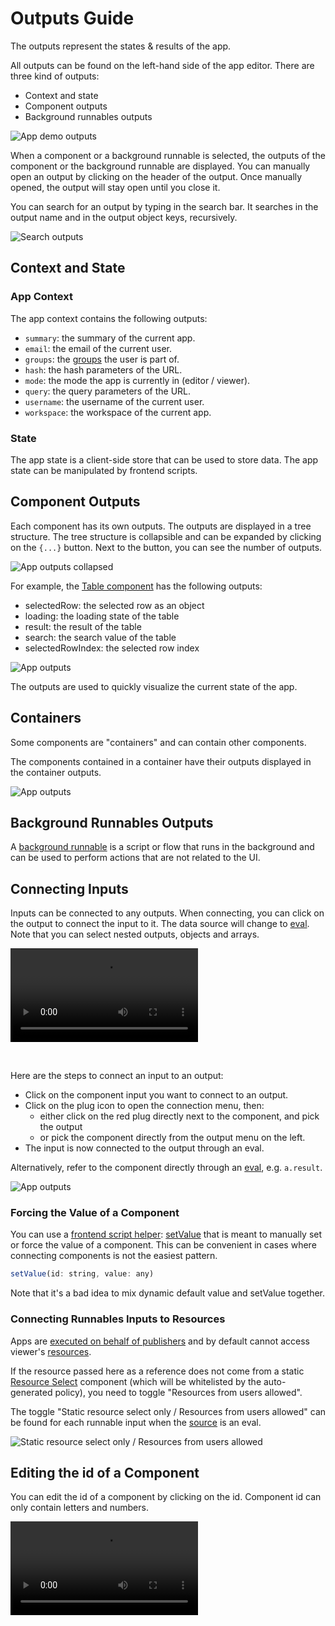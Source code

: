 
# Outputs Guide

The outputs represent the states & results of the app.

All outputs can be found on the left-hand side of the app editor. There are three kind of outputs:

- Context and state
- Component outputs
- Background runnables outputs

![App demo outputs](../assets/apps/2_app_outputs/app-demo-outputs.png.webp)

When a component or a background runnable is selected, the outputs of the component or the background runnable are displayed.
You can manually open an output by clicking on the header of the output. Once manually opened, the output will stay open until you close it.

You can search for an output by typing in the search bar. It searches in the output name and in the output object keys, recursively.

![Search outputs](../assets/apps/2_app_outputs/search_output.png 'Search outputs')

## Context and State

### App Context

The app context contains the following outputs:

- `summary`: the summary of the current app.
- `email`: the email of the current user.
- `groups`: the [groups](../core_concepts/8_groups_and_folders/index.mdx) the user is part of.
- `hash`: the hash parameters of the URL.
- `mode`: the mode the app is currently in (editor / viewer).
- `query`: the query parameters of the URL.
- `username`: the username of the current user.
- `workspace`: the workspace of the current app.

### State

The app state is a client-side store that can be used to store data. The app state can be manipulated by frontend scripts.

## Component Outputs

Each component has its own outputs. The outputs are displayed in a tree structure. The tree structure is collapsible and can be expanded by clicking on the `{...}` button. Next to the button, you can see the number of outputs.

![App outputs collapsed](../assets/apps/2_app_outputs/app-output-collapsed.png 'App outputs collapsed')

For example, the [Table component](./4_app_configuration_settings/table.mdx) has the following outputs:

- selectedRow: the selected row as an object
- loading: the loading state of the table
- result: the result of the table
- search: the search value of the table
- selectedRowIndex: the selected row index

![App outputs](../assets/apps/2_app_outputs/app_outputs.png.webp)

The outputs are used to quickly visualize the current state of the app.

## Containers

Some components are "containers" and can contain other components.

The components contained in a container have their outputs displayed in the container outputs.

![App outputs](../assets/apps/2_app_outputs/app-output-container.png.webp)

<div className="grid grid-cols-2 gap-6 mb-4">
	<DocCard
		title="Layout (Containers)"
		description="Containers can group other components."
		href="/docs/apps/app_configuration_settings/app_component_library#layout"
		color="orange"
	/>
</div>

## Background Runnables Outputs

A [background runnable](./3_app-runnable-panel.mdx#background-runnables) is a script or flow that runs in the background and can be used to perform actions that are not related to the UI.

## Connecting Inputs

Inputs can be connected to any outputs. When connecting, you can click on the output to connect the input to it. The data source will change to [eval](./3_app-runnable-panel.mdx#evals). Note that you can select nested outputs, objects and arrays.

<video
	className="border-2 rounded-lg object-cover w-full h-full dark:border-gray-800"
	controls
	src="/videos/app-connections.mp4"
	alt="Connecting inputs"
/>

<br />

Here are the steps to connect an input to an output:

- Click on the component input you want to connect to an output.
- Click on the plug icon to open the connection menu, then:
  - either click on the red plug directly next to the component, and pick the output
  - or pick the component directly from the output menu on the left.
- The input is now connected to the output through an eval.

Alternatively, refer to the component directly through an [eval](./3_app-runnable-panel.mdx#evals), e.g. `a.result`.

![App outputs](../assets/apps/2_app_outputs/connecting_eval.png 'Connecting through eval')

### Forcing the Value of a Component

You can use a [frontend script helper](./3_app-runnable-panel.mdx#frontend-scripts-helpers): [setValue](./3_app-runnable-panel.mdx#setvalue) that is meant to manually set or force the value of a component. This can be convenient in cases where connecting components is not the easiest pattern.

```js
setValue(id: string, value: any)
```

Note that it's a bad idea to mix dynamic default value and setValue together.

### Connecting Runnables Inputs to Resources

Apps are [executed on behalf of publishers](./3_app-runnable-panel.mdx#policy) and by default cannot access viewer's [resources](../core_concepts/3_resources_and_types/index.mdx).

If the resource passed here as a reference does not come from a static [Resource Select](./4_app_configuration_settings/resource_select.mdx) component (which will be whitelisted by the auto-generated policy), you need to toggle "Resources from users allowed".

The toggle "Static resource select only / Resources from users allowed" can be found for each runnable input when the [source](./2_connecting_components/index.mdx) is an eval.

![Static resource select only / Resources from users allowed](../assets/apps/0_app_editor/resources_from_users.png "Static resource select only / Resources from users allowed")

## Editing the id of a Component

You can edit the id of a component by clicking on the id. Component id can only contain letters and numbers.

<video
	className="border-2 rounded-lg object-cover w-full h-full dark:border-gray-800"
	controls
	src="/videos/app-edit-id.mp4"
/>